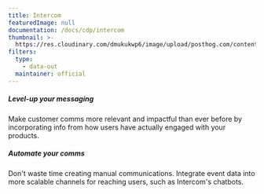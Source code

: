 ```yaml
---
title: Intercom
featuredImage: null
documentation: /docs/cdp/intercom
thumbnail: >-
  https://res.cloudinary.com/dmukukwp6/image/upload/posthog.com/contents/cdp/thumbnails/intercom.png
filters:
  type:
    - data-out
  maintainer: official
---
```


<Section
    divider={false}
    title="Send event data to Intercom whenever selected events happen for users who are identified by email address."
    size="full"
    cols={2}
>
    <div>
        <h5>Level-up your messaging</h5>
        <p>Make customer comms more relevant and impactful than ever before by incorporating info from how users have actually engaged with your products.</p>
    </div>
    <div>
        <h5>Automate your comms</h5>
        <p>Don't waste time creating manual communications. Integrate event data into more scalable channels for reaching users, such as Intercom's chatbots.</p>
    </div>
</Section>

<TutorialsSlider topic="intercom" />

<Documentation />
